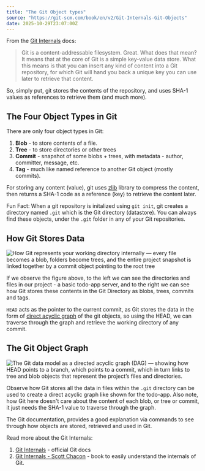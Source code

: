 ```yaml
---
title: "The Git Object types"
source: "https://git-scm.com/book/en/v2/Git-Internals-Git-Objects"
date: 2025-10-29T23:07:00Z
---
```


From the [Git Internals](https://git-scm.com/book/en/v2/Git-Internals-Git-Objects) docs:

> Git is a content-addressable filesystem. Great. What does that mean? It means that at the core of Git is a simple key-value data store. What this means is that you can insert any kind of content into a Git repository, for which Git will hand you back a unique key you can use later to retrieve that content.

So, simply put, git stores the contents of the repository, and uses SHA-1 values as references to 
retrieve them (and much more).

## The Four Object Types in Git
There are only four object types in Git:
1. **Blob** - to store contents of a file.
2. **Tree** - to store directories or other trees
3. **Commit** - snapshot of some blobs + trees, with metadata - author, committer, message, etc.
4. **Tag** - much like named reference to another Git object (mostly commits).

For storing any content (value), git uses [zlib](https://en.wikipedia.org/wiki/Zlib) library to compress the content, then returns a SHA-1 code as a reference (key) to retrieve the content later.

Fun Fact: When a git repository is initalized using `git init`, git creates a directory named `.git` which is the Git directory (datastore). You can always find these objects, under the `.git` folder in any of your Git repositories.

## How Git Stores Data

<div className="mt-4 flex justify-center items-center">
<Image
      src="/static/tils/29-10-2025/git-objects.svg"
      height={600}
      width={600}
      alt="How Git represents your working directory internally — every file becomes a blob, folders become trees, and the entire project snapshot is linked together by a commit object pointing to the root tree"/>
</div>

If we observe the figure above, to the left we can see the directories and files in our project - a basic todo-app server, and to the right we can see how Git stores these contents in the Git Directory as blobs, trees, commits and tags.


`HEAD` acts as the pointer to the current commit, as Git stores the data in the form of [direct acyclic graph](https://en.wikipedia.org/wiki/Directed_acyclic_graph) of the git objects, so using the HEAD, we can traverse through the graph and retrieve the working directory of any commit.

## The Git Object Graph
<div className="mt-4 flex justify-center items-center">
<Image
      src="/static/tils/29-10-2025/git-data-model.svg"
      height={600}
      width={600}
      alt="The Git data model as a directed acyclic graph (DAG) — showing how HEAD points to a branch, which points to a commit, which in turn links to tree and blob objects that represent the project’s files and directories."/>
</div>

Observe how Git stores all the data in files within the `.git` directory can be used to create 
a direct acyclic graph like shown for the todo-app. Also note, how Git here doesn't care about the content of each blob, or tree or commit, it just needs the SHA-1 value to traverse through the graph.

The Git documentation, provides a good explanation via commands to see through how objects are stored, retrieved and used in Git. 

Read more about the Git Internals:
1. [Git Internals](https://git-scm.com/book/en/v2/Git-Internals-Git-Objects) - official Git docs
2. [Git Internals - Scott Chacon](https://github.com/pluralsight/git-internals-pdf) - book to easily understand the internals of Git.